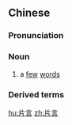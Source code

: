 ==Chinese==
{{zh-forms}}

===Pronunciation===
{{zh-pron
|m=piànyán
|cat=n
}}

===Noun===
{{zh-noun}}

# a [[few]] [[word]]s

===Derived terms===
{{zh-der|片言隻語}}

[[hu:片言]]
[[zh:片言]]